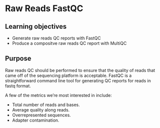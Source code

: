 # Raw Reads FastQC

## Learning objectives

- Generate raw reads QC reports with FastQC
- Produce a compositve raw reads QC report with MultiQC

## Purpose

Raw reads QC should be performed to ensure that the quality of reads that came off of the sequencing platform is acceptable.
FastQC is a straightforward command line tool for generating QC reports for reads in fastq format.

A few of the metrics we're most interested in include:

- Total number of reads and bases.
- Average quality along reads.
- Overrepresented sequences.
- Adapter contamination.
